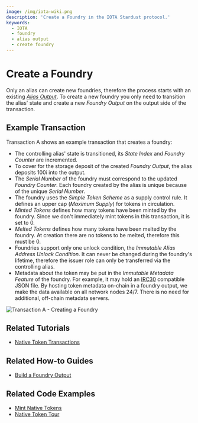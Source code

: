 ```yaml
---
image: /img/iota-wiki.png
description: 'Create a Foundry in the IOTA Stardust protocol.'
keywords:
  - IOTA
  - foundry
  - alias output
  - create foundry
---
```



# Create a Foundry

Only an alias can create new foundries, therefore the process starts with an existing
[_Alias Output_](../alias/introduction.mdx). To create a new foundry you only need to transition the alias' state and
create a new _Foundry Output_ on the output side of the transaction.

## Example Transaction

Transaction A shows an example transaction that creates a foundry:

- The controlling alias' state is transitioned, its _State Index_ and _Foundry Counter_ are incremented.
- To cover for the storage deposit of the created _Foundry Output_, the alias deposits 100i into the output.
- The _Serial Number_ of the foundry must correspond to the updated _Foundry Counter_. Each foundry created by the alias
  is unique because of the unique _Serial Number_.
- The foundry uses the _Simple Token Scheme_ as a supply control rule. It defines an upper cap (_Maximum Supply_) for
  tokens in circulation.
- _Minted Tokens_ defines how many tokens have been minted by the foundry. Since we don't immediately mint tokens in this
  transaction, it is set to 0.
- _Melted Tokens_ defines how many tokens have been melted by the foundry. At creation there are no tokens to be melted,
  therefore this must be 0.
- Foundries support only one unlock condition, the _Immutable Alias Address Unlock Condition_. It can never be changed
  during the foundry's lifetime, therefore the issuer role can only be transferred via the controlling alias.
- Metadata about the token may be put in the _Immutable Metadata Feature_ of the foundry. For example, it may hold an
  [IRC30](https://wiki.iota.org/shimmer/tips/tips/TIP-0030/) compatible JSON file.
  By hosting token metadata on-chain in a foundry output, we make the data available on all network nodes 24/7. There is
  no need for additional, off-chain metadata servers.

![Transaction A - Creating a Foundry](/img/stardust_explanations/stardust_ledger_anatomy/native_tokens_foundries/tx_A.svg)

## Related Tutorials

<Tabs groupId="library">
<TabItem value="iota.js" label="iota.js">

- [Native Token Transactions](https://wiki.iota.org/shimmer/iota.js/tutorials/native-token-transactions/introduction/)

</TabItem>
</Tabs>

## Related How-to Guides

<Tabs groupId="library">
<TabItem value='iota.rs' label='iota.rs'>

- [Build a Foundry Output](https://wiki.iota.org/shimmer/iota.rs/how_tos/build_foundry_output/)

</TabItem>
</Tabs>

## Related Code Examples

<Tabs groupId="library">
<TabItem value="iota.js" label="iota.js">

- [Mint Native Tokens](https://github.com/iotaledger/iota.js/blob/feat/stardust/packages/iota/examples/mint-native-tokens/src/index.ts)
- [Native Token Tour](https://github.com/iotaledger/iota.js/blob/feat/stardust/packages/iota/examples/native-token-tour/src/index.ts)

</TabItem>
</Tabs>
